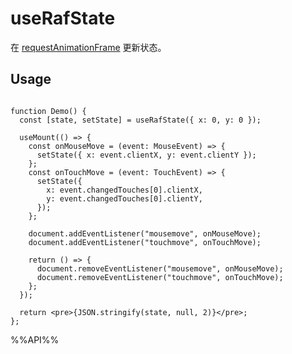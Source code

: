 # useRafState

在 [requestAnimationFrame](https://developer.mozilla.org/en-US/docs/Web/API/window/requestAnimationFrame) 更新状态。

## Usage

```tsx live

function Demo() {
  const [state, setState] = useRafState({ x: 0, y: 0 });

  useMount(() => {
    const onMouseMove = (event: MouseEvent) => {
      setState({ x: event.clientX, y: event.clientY });
    };
    const onTouchMove = (event: TouchEvent) => {
      setState({
        x: event.changedTouches[0].clientX,
        y: event.changedTouches[0].clientY,
      });
    };

    document.addEventListener("mousemove", onMouseMove);
    document.addEventListener("touchmove", onTouchMove);

    return () => {
      document.removeEventListener("mousemove", onMouseMove);
      document.removeEventListener("touchmove", onTouchMove);
    };
  });

  return <pre>{JSON.stringify(state, null, 2)}</pre>;
};

```

%%API%%